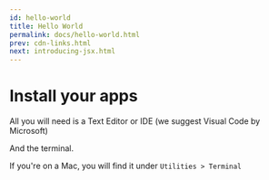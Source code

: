 ```yaml
---
id: hello-world
title: Hello World
permalink: docs/hello-world.html
prev: cdn-links.html
next: introducing-jsx.html
---
```


# Install your apps 

All you will need is a Text Editor or IDE (we suggest Visual Code by Microsoft)

And the terminal. 

If you're on a Mac, you will find it under `Utilities > Terminal` 


